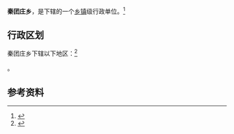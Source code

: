 {{中国乡级行政区|62/10/22/207/000}}

'''秦团庄乡'''，是{{PRC admin/fullname|62/10/22/207/000|3}}下辖的一个[[乡镇|乡镇]]级行政单位。<ref>{{PRC admin/ref sgc|{{PRC admin/parent|62/10/22/207/000}}}}</ref>

== 行政区划 ==

秦团庄乡下辖以下地区：<ref>{{PRC admin/ref sgc|62/10/22/207/000}}</ref>

{{PRC admin/children|62/10/22/207/000}}。

== 参考资料 ==

{{reflist}}

{{行政区划小作品}}
{{PRC admin/navcat|62/10/22/207/000}}